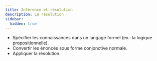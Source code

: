```yaml
---
title: Inférence et résolution
description: La résolution
sidebar:
  hidden: true
---
```


- Spécifier les connaissances dans un langage formel (ex.: la logique propositionnelle).
- Convertir les énoncés sous forme conjonctive normale.
- Appliquer la résolution.

